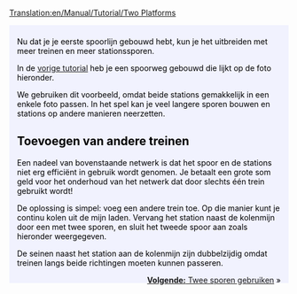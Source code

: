 [[Translation:en/Manual/Tutorial/Two Platforms]]

{{en/Tabs|2|1
|Tutorial/Twee platforms/Nl|1. Twee platforms<!--
-->|Tutorial/Twee sporen/Nl|2. Twee sporen}}
<div style="padding:.5em 1em 1em 1em; border-top:none; background-color:#f1f2fe; color:#000;">
{{nl/Tutorial}}
Nu dat je je eerste spoorlijn gebouwd hebt, kun je het uitbreiden met meer treinen en meer stationssporen.

In de [[nl/tutorial|vorige tutorial]] heb je een spoorweg gebouwd die lijkt op de foto hieronder.
{{en/Phototable|[[File:en/Singletrain.png|400px]]|Twee varianten van een station en een trein|None}}

We gebruiken dit voorbeeld, omdat beide stations gemakkelijk in een enkele foto passen. In het spel kan je veel langere sporen bouwen en stations op andere manieren neerzetten.

== Toevoegen van andere treinen ==
Een nadeel van bovenstaande netwerk is dat het spoor en de stations niet erg efficiënt in gebruik wordt genomen. Je betaalt een grote som geld voor het onderhoud van het netwerk dat door slechts één trein gebruikt wordt!

De oplossing is simpel: voeg een andere trein toe. Op die manier kunt je continu kolen uit de mijn laden. Vervang het station naast de kolenmijn door een met twee sporen, en sluit het tweede spoor aan zoals hieronder weergegeven.
{{en/Phototable|[[File:en/TwotrainsOnetrack.png|400px]]|Het station aan de kolenmijn heeft nu twee perrons.|None}}

De seinen naast het station aan de kolenmijn zijn dubbelzijdig omdat treinen langs beide richtingen moeten kunnen passeren.

<span style="float: right">[[nl/Manual/Tutorial/Twee sporen|'''Volgende:''' Twee sporen gebruiken]] &raquo;</span>
</div>